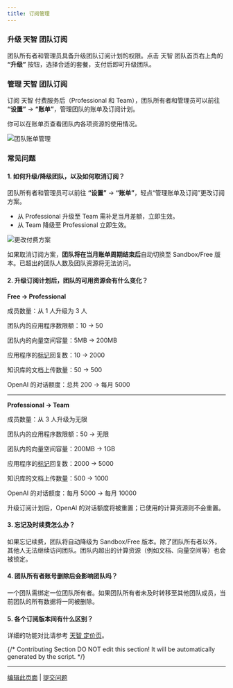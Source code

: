 ```yaml
---
title: 订阅管理
---
```


### 升级 天智 团队订阅

团队所有者和管理员具备升级团队订阅计划的权限。点击 天智 团队首页右上角的 **“升级”** 按钮，选择合适的套餐，支付后即可升级团队。

### 管理 天智 团队订阅

订阅 天智 付费服务后（Professional 和 Team），团队所有者和管理员可以前往 **“设置”** → **“账单”**，管理团队的账单及订阅计划。

你可以在账单页查看团队内各项资源的使用情况。

![团队账单管理](https://assets-docs.dify.ai/dify-enterprise-mintlify/zh_CN/guides/management/8a0becb402c9abdb697f8ab6ff67c839.png)

### 常见问题

#### 1. 如何升级/降级团队，以及如何取消订阅？

团队所有者和管理员可以前往 **“设置”** → **“账单”**，轻点“管理账单及订阅”更改订阅方案。

* 从 Professional 升级至 Team 需补足当月差额，立即生效。
* 从 Team 降级至 Professional 立即生效。

![更改付费方案](https://assets-docs.dify.ai/dify-enterprise-mintlify/zh_CN/guides/management/5f330cc59a9c6646531876ba92b856f8.png)

如果取消订阅方案，**团队将在当月账单周期结束后**自动切换至 Sandbox/Free 版本。已超出的团队人数及团队资源将无法访问。

#### 2. 升级订阅计划后，团队的可用资源会有什么变化？

**Free → Professional**

成员数量：从 1 人升级为 3 人

团队内的应用程序数限额：10 → 50

团队内的向量空间容量：5MB → 200MB

应用程序的[标记](/zh-hans/guides/annotation/logs)回复数：10 → 2000

知识库的文档上传数量：50 → 500

OpenAI 的对话额度：总共 200 → 每月 5000

***

**Professional → Team**

成员数量：从 3 人升级为无限

团队内的应用程序数限额：50 → 无限

团队内的向量空间容量：200MB → 1GB

应用程序的[标记](https://docs.dify.ai/v/zh-hans/guides/biao-zhu/logs)回复数：2000 → 5000

知识库的文档上传数量：500 → 1000

OpenAI 的对话额度：每月 5000 → 每月 10000

升级订阅计划后，OpenAI 的对话额度将被重置；已使用的计算资源则不会重置。

#### 3. 忘记及时续费怎么办？

如果忘记续费，团队将自动降级为 Sandbox/Free 版本。除了团队所有者以外，其他人无法继续访问团队。团队内超出的计算资源（例如文档、向量空间等）也会被锁定。

#### 4. 团队所有者账号删除后会影响团队吗？

一个团队需绑定一位团队所有者。如果团队所有者未及时转移至其他团队成员，当前团队的所有数据将一同被删除。

#### 5. 各个订阅版本间有什么区别？

详细的功能对比请参考 [天智 定价页](https://dify.ai/pricing)。

{/*
Contributing Section
DO NOT edit this section!
It will be automatically generated by the script.
*/}

---

[编辑此页面](https://github.com/langgenius/dify-docs/edit/main/zh-hans/guides/management/subscription-management.mdx) | [提交问题](https://github.com/langgenius/dify-docs/issues/new?template=docs.yml)

